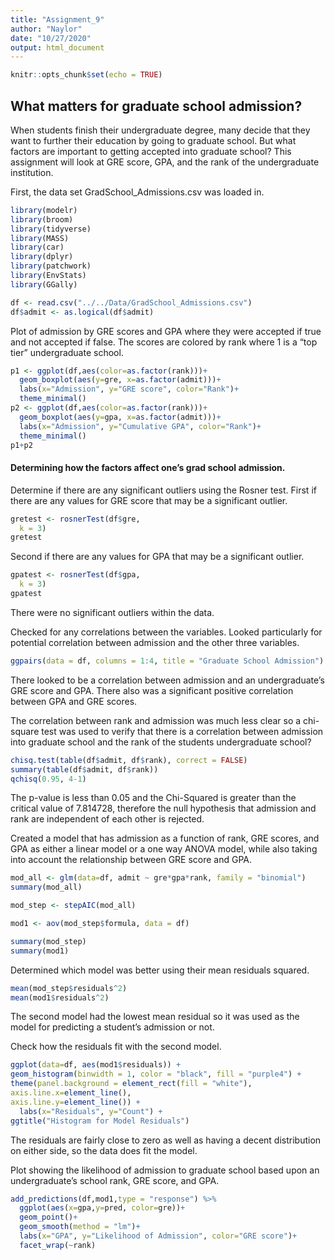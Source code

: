 ```yaml
---
title: "Assignment_9"
author: "Naylor"
date: "10/27/2020"
output: html_document
---
```


```r
knitr::opts_chunk$set(echo = TRUE)
```

## What matters for graduate school admission?

When students finish their undergraduate degree, many decide that they want to further their education by going to graduate school. But what factors are important to getting accepted into graduate school? This assignment will look at GRE score, GPA, and the rank of the undergraduate institution. 

First, the data set GradSchool_Admissions.csv was loaded in.
```r
library(modelr)
library(broom)
library(tidyverse)
library(MASS)
library(car)
library(dplyr)
library(patchwork)
library(EnvStats)
library(GGally)
```

```r
df <- read.csv("../../Data/GradSchool_Admissions.csv")
df$admit <- as.logical(df$admit)
```

Plot of admission by GRE scores and GPA where they were accepted if true and not accepted if false. The scores are colored by rank where 1 is a "top tier" undergraduate school.  
```r
p1 <- ggplot(df,aes(color=as.factor(rank)))+
  geom_boxplot(aes(y=gre, x=as.factor(admit)))+
  labs(x="Admission", y="GRE score", color="Rank")+
  theme_minimal()
p2 <- ggplot(df,aes(color=as.factor(rank)))+
  geom_boxplot(aes(y=gpa, x=as.factor(admit)))+
  labs(x="Admission", y="Cumulative GPA", color="Rank")+
  theme_minimal()
p1+p2
```


#### Determining how the factors affect one's grad school admission. 

Determine if there are any significant outliers using the Rosner test.
First if there are any values for GRE score that may be a significant outlier.
```r
gretest <- rosnerTest(df$gre,
  k = 3)
gretest
```
Second if there are any values for GPA that may be a significant outlier.
```r
gpatest <- rosnerTest(df$gpa,
  k = 3)
gpatest
```
There were no significant outliers within the data.

Checked for any correlations between the variables. Looked particularly for potential correlation between admission and the other three variables. 
```r
ggpairs(data = df, columns = 1:4, title = "Graduate School Admission")
```
There looked to be a correlation between admission and an undergraduate's GRE score and GPA. There also was a significant positive correlation between GPA and GRE scores.


The correlation between rank and admission was much less clear so a chi-square test was used to verify that there is a correlation between admission into graduate school and the rank of the students undergraduate school?
```r
chisq.test(table(df$admit, df$rank), correct = FALSE)
summary(table(df$admit, df$rank))
qchisq(0.95, 4-1)
```
The p-value is less than 0.05 and the Chi-Squared is greater than the critical value of 7.814728, therefore the null hypothesis that admission and rank are independent of each other is rejected. 

Created a model that has admission as a function of rank, GRE scores, and GPA as either a linear model or a one way ANOVA model, while also taking into account the relationship between GRE score and GPA.
```r
mod_all <- glm(data=df, admit ~ gre*gpa*rank, family = "binomial")
summary(mod_all)
```

```r
mod_step <- stepAIC(mod_all)
```

```r
mod1 <- aov(mod_step$formula, data = df)
```

```r
summary(mod_step)
summary(mod1)
```


Determined which model was better using their mean residuals squared.
```r
mean(mod_step$residuals^2)
mean(mod1$residuals^2)
```
The second model had the lowest mean residual so it was used as the model for predicting a student's admission or not. 

Check how the residuals fit with the second model.
```r
ggplot(data=df, aes(mod1$residuals)) +
geom_histogram(binwidth = 1, color = "black", fill = "purple4") +
theme(panel.background = element_rect(fill = "white"),
axis.line.x=element_line(),
axis.line.y=element_line()) +
  labs(x="Residuals", y="Count") +
ggtitle("Histogram for Model Residuals")
```
The residuals are fairly close to zero as well as having a decent distribution on either side, so the data does fit the model. 

Plot showing the likelihood of admission to graduate school based upon an undergraduate's school rank, GRE score, and GPA.
```r
add_predictions(df,mod1,type = "response") %>%
  ggplot(aes(x=gpa,y=pred, color=gre))+
  geom_point()+
  geom_smooth(method = "lm")+
  labs(x="GPA", y="Likelihood of Admission", color="GRE score")+
  facet_wrap(~rank)
```













